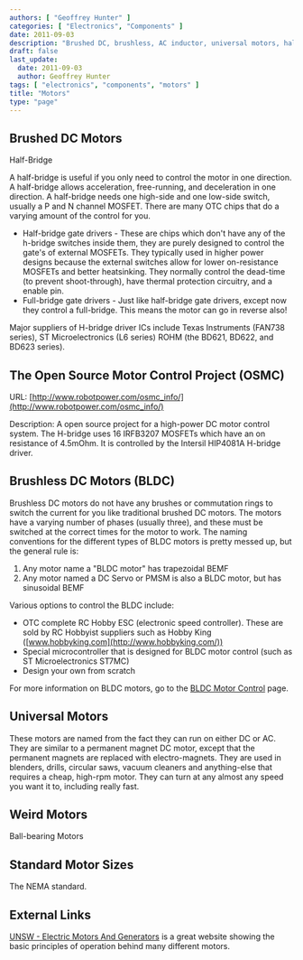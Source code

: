 ```yaml
---
authors: [ "Geoffrey Hunter" ]
categories: [ "Electronics", "Components" ]
date: 2011-09-03
description: "Brushed DC, brushless, AC inductor, universal motors, half-bridge/full-bridge driver circuits and more info on electrical motors."
draft: false
last_update:
  date: 2011-09-03
  author: Geoffrey Hunter
tags: [ "electronics", "components", "motors" ]
title: "Motors"
type: "page"
---
```



## Brushed DC Motors

Half-Bridge

A half-bridge is useful if you only need to control the motor in one direction. A half-bridge allows acceleration, free-running, and deceleration in one direction. A half-bridge needs one high-side and one low-side switch, usually a P and N channel MOSFET. There are many OTC chips that do a varying amount of the control for you.

* Half-bridge gate drivers - These are chips which don't have any of the h-bridge switches inside them, they are purely designed to control the gate's of external MOSFETs. They typically used in higher power designs because the external switches allow for lower on-resistance MOSFETs and better heatsinking. They normally control the dead-time (to prevent shoot-through), have thermal protection circuitry, and a enable pin.
* Full-bridge gate drivers - Just like half-bridge gate drivers, except now they control a full-bridge. This means the motor can go in reverse also!

Major suppliers of H-bridge driver ICs include Texas Instruments (FAN738 series), ST Microelectronics (L6 series) ROHM (the BD621, BD622, and BD623 series).

## The Open Source Motor Control Project (OSMC)  

URL: [http://www.robotpower.com/osmc_info/](http://www.robotpower.com/osmc_info/)  

Description: A open source project for a high-power DC motor control system. The H-bridge uses 16 IRFB3207 MOSFETs which have an on resistance of 4.5mOhm. It is controlled by the Intersil HIP4081A H-bridge driver.

## Brushless DC Motors (BLDC)

Brushless DC motors do not have any brushes or commutation rings to switch the current for you like traditional brushed DC motors. The motors have a varying number of phases (usually three), and these must be switched at the correct times for the motor to work. The naming conventions for the different types of BLDC motors is pretty messed up, but the general rule is:

1. Any motor name a "BLDC motor" has trapezoidal BEMF
2. Any motor named a DC Servo or PMSM is also a BLDC motor, but has sinusoidal BEMF

Various options to control the BLDC include:

* OTC complete RC Hobby ESC (electronic speed controller). These are sold by RC Hobbyist suppliers such as Hobby King ([www.hobbyking.com](http://www.hobbyking.com/))
* Special microcontroller that is designed for BLDC motor control (such as ST Microelectronics ST7MC)
* Design your own from scratch

For more information on BLDC motors, go to the [BLDC Motor Control](/electronics/circuit-design/bldc-motor-control) page.

## Universal Motors

These motors are named from the fact they can run on either DC or AC. They are similar to a permanent magnet DC motor, except that the permanent magnets are replaced with electro-magnets. They are used in blenders, drills, circular saws, vacuum cleaners and anything-else that requires a cheap, high-rpm motor. They can turn at any almost any speed you want it to, including really fast.

## Weird Motors

Ball-bearing Motors

## Standard Motor Sizes

The NEMA standard.

## External Links

[UNSW - Electric Motors And Generators](http://www.animations.physics.unsw.edu.au/jw/electricmotors.html) is a great website showing the basic principles of operation behind many different motors.
